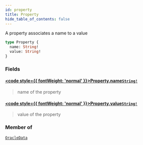 ```yaml
---
id: property
title: Property
hide_table_of_contents: false
---
```








A property associates a name to a value

```graphql
type Property {
  name: String!
  value: String!
}
```


### Fields

#### [<code style={{ fontWeight: 'normal' }}>Property.<b>name</b></code>](#)<Bullet />[`String!`](/docs/testnet/graphql/scalars/string) <Badge class="secondary" text="non-null"/> <Badge class="secondary" text="scalar"/>
> name of the property
> 

#### [<code style={{ fontWeight: 'normal' }}>Property.<b>value</b></code>](#)<Bullet />[`String!`](/docs/testnet/graphql/scalars/string) <Badge class="secondary" text="non-null"/> <Badge class="secondary" text="scalar"/>
> value of the property
> 



### Member of

[`OracleData`](/docs/testnet/graphql/objects/oracle-data)  <Badge class="secondary" text="object"/>



